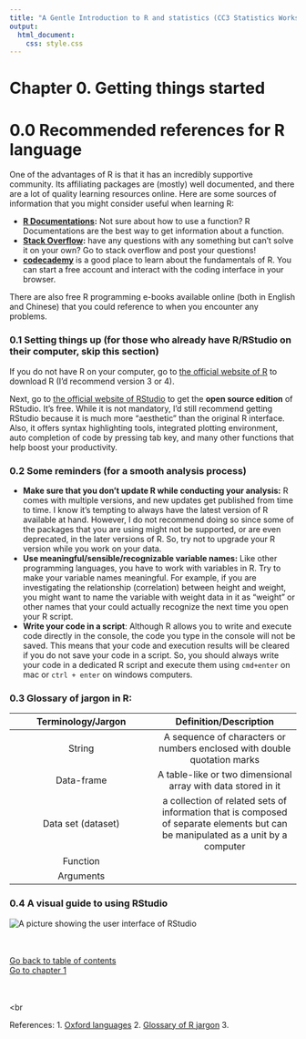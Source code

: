 ```yaml
---
title: "A Gentle Introduction to R and statistics (CC3 Statistics Workshop)"
output:
  html_document:
    css: style.css
---
```

# Chapter 0. Getting things started

# 0.0 Recommended references for R language
One of the advantages of R is that it has an incredibly supportive community. Its affiliating packages are (mostly) well documented, and there are a lot of quality learning resources online. Here are some sources of information that you might consider useful when learning R: 
<ul>
<li><b>[R Documentations](https://www.rdocumentation.org/):</b> Not sure about how to use a function? R Documentations are the best way to get information about a function. </li> 
<li><b>[Stack Overflow](https://stackoverflow.com/):</b> have any questions with any something but can't solve it on your own? Go to stack overflow and post your questions!</li>
<li><b>[codecademy](https://codecademy.com)</b> is a good place to learn about the fundamentals of R. You can start a free account and interact with the coding interface in your browser. 
</ul>

There are also free R programming e-books available online (both in English and Chinese) that you could reference to when you encounter any problems.

### 0.1 Setting things up (for those who already have R/RStudio on their computer, skip this section)
If you do not have R on your computer, go to [the official website of R](https://www.r-project.org/) to download R (I'd recommend version 3 or 4). 

Next, go to [the official website of RStudio](https://www.rstudio.com/products/rstudio/) to get the <b>open source edition</b> of RStudio. It's free. 
While it is not mandatory, I'd still recommend getting RStudio because it is much more "aesthetic" than the original R interface. Also, it offers syntax highlighting tools, integrated plotting environment, auto completion of code by pressing tab key, and many other functions that help boost your productivity. 

### 0.2 Some reminders (for a smooth analysis process)
<ul>
<li> <b>Make sure that you don't update R while conducting your analysis:</b> R comes with multiple versions, and new updates get published from time to time. I know it's tempting to always have the latest version of R available at hand. However, I do not recommend doing so since some of the packages that you are using might not be supported, or are even deprecated, in the later versions of R. So, try not to upgrade your R version while you work on your data. </li>
<li> <b>Use meaningful/sensible/recognizable variable names:</b> Like other programming languages, you have to work with variables in R. Try to make your variable names meaningful. For example, if you are investigating the relationship (correlation) between height and weight, you might want to name the variable with weight data in it as "weight" or other names that your could actually recognize the next time you open your R script. 
<li> <b>Write your code in a script</b>: Although R allows you to write and execute code directly in the console, the code you type in the console will not be saved. This means that your code and execution results will be cleared if you do not save your code in a script. So, you should always write your code in a dedicated R script and execute them using `cmd+enter` on mac or `ctrl + enter` on windows computers. 
</ul>

### 0.3 Glossary of jargon in R: 

| Terminology/Jargon| Definition/Description|
|:------:|:------:|
|String| A sequence of characters or numbers enclosed with double quotation marks|
|Data-frame| A table-like or two dimensional array with data stored in it| 
|Data set (dataset) | a collection of related sets of information that is composed of separate elements but can be manipulated as a unit by a computer|
|Function| |
|Arguments| |

### 0.4 A visual guide to using RStudio
![A picture showing the user interface of RStudio](R-STD.png)
<br><br><br>

[Go back to table of contents](https://ludougan123234.githu.io/Index) <br>
[Go to chapter 1]()

<br><br><br

References: 
1. [Oxford languages](https://languages.oup.com/google-dictionary-en/)
2. [Glossary of R jargon](https://link.springer.com/content/pdf/bbm%3A978-1-4419-1318-0%2F1.pdf)
3. 


